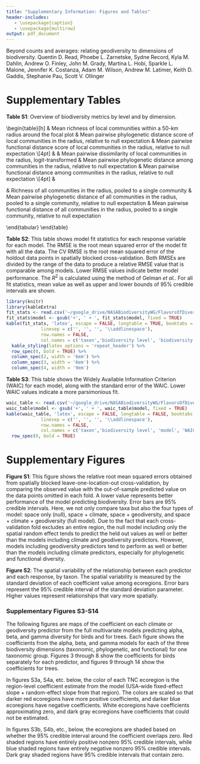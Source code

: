 ```yaml
---
title: "Supplementary Information: Figures and Tables"
header-includes:
   - \usepackage{caption}
   - \usepackage{multirow}
output: pdf_document
---
```


Beyond counts and averages: relating geodiversity to dimensions of biodiversity. Quentin D. Read, Phoebe L. Zarnetske, Sydne Record, Kyla M. Dahlin, Andrew O. Finley, John M. Grady, Martina L. Hobi, Sparkle L. Malone, Jennifer K. Costanza, Adam M. Wilson, Andrew M. Latimer, Keith D. Gaddis, Stephanie Pau, Scott V. Ollinger

\newcommand{\fpmap}{/Users/qread/google_drive/NASABiodiversityWG/Figures/multivariate_maps_figs/maps_for_supplement}

# Supplementary Tables

**Table S1**: Overview of biodiversity metrics by level and by dimension.

\begin{table}[h]
\begin{tabular}{m{1cm}m{2cm}p{4cm}p{4cm}p{4cm}}
       &                                                            & \multicolumn{3}{c}{\textit{\textbf{Diversity dimension}}} \\
       &                                                            & \textbf{Taxonomic}  & \textbf{Phylogenetic}  & \textbf{Functional} 
\\[4pt]
\multirow{3}{*}{\rotatebox{90}{\textit{\textbf{Diversity level}}}} 
      & \begin{tabular}[c]{@{}l@{}}\\\textbf{Alpha}\\\textbf{(local)}\end{tabular}  
      & Mean richness of local communities within a 50-km radius around the focal plot
      & Mean pairwise phylogenetic distance score of local communities in the radius, relative to null expectation
      & Mean pairwise functional distance score of local communities in the radius, relative to null expectation
\\[4pt]
      & \begin{tabular}[c]{@{}l@{}}\\\textbf{Beta}\\\textbf{(turnover)}\end{tabular} 
      & Mean pairwise dissimilarity of local communities in the radius, logit-transformed
      &  Mean pairwise phylogenetic distance among communities in the radius, relative to null expectation
      & Mean pairwise functional distance among communities in the radius, relative to null expectation
\\[4pt]
      & \begin{tabular}[c]{@{}l@{}}\\\textbf{Gamma}\\\textbf{(regional)}\end{tabular} 
      &  Richness of all communities in the radius, pooled to a single community
      &  Mean pairwise phylogenetic distance of all communities in the radius, pooled to a single community, relative to null expectation
      &  Mean pairwise functional distance of all communities in the radius, pooled to a single community, relative to null expectation
      
\end{tabular}
\end{table}

\newpage

**Table S2**: This table shows model fit statistics for each response variable for each model. The RMSE is the root mean squared error of the model fit with all the data. The CV RMSE is the root mean squared error of the holdout data points in spatially blocked cross-validation. Both RMSEs are divided by the range of the data to produce a relative RMSE value that is comparable among models. Lower RMSE values indicate better model performance. The $R^2$ is calculated using the method of Gelman *et al.*. For all fit statistics, mean value as well as upper and lower bounds of 95% credible intervals are shown. 

```r
library(knitr)
library(kableExtra)
fit_stats <- read.csv('~/google_drive/NASABiodiversityWG/FlavorsOfDiversityPaper/supptable_fitstats_withrelativeRMSEs.csv')
fit_stats$model <- gsub('+', ' + ', fit_stats$model, fixed = TRUE)
kable(fit_stats, 'latex', escape = FALSE, longtable = TRUE, booktabs = TRUE,
             linesep = c('', '', '', '\\addlinespace'),
             row.names = FALSE,
             col.names = c('taxon','biodiversity level', 'biodiversity dimension', 'model', 'RMSE', 'CV RMSE', '$R^2$')) %>%
  kable_styling(latex_options = 'repeat_header') %>%
  row_spec(0, bold = TRUE) %>%
  column_spec(2, width = '6em') %>%
  column_spec(3, width = '6em') %>%
  column_spec(4, width = '9em')
```

\newpage

**Table S3**: This table shows the Widely Available Information Criterion (WAIC) for each model, along with the standard error of the WAIC. Lower WAIC values indicate a more parsimonious fit.

```r
waic_table <- read.csv('~/google_drive/NASABiodiversityWG/FlavorsOfDiversityPaper/supptable_WAICs.csv')
waic_table$model <- gsub('+', ' + ', waic_table$model, fixed = TRUE)
kable(waic_table, 'latex', escape = FALSE, longtable = FALSE, booktabs = TRUE,
             linesep = c('', '', '', '\\addlinespace'),
             row.names = FALSE,
             col.names = c('taxon','biodiversity level', 'model', 'WAIC', 'standard error of WAIC')) %>%
  row_spec(0, bold = TRUE) 
```

\newpage

# Supplementary Figures

\begin{figure}[h!]
\centerline{\includegraphics[width=0.75\textwidth]{/Users/qread/google_drive/NASABiodiversityWG/Figures/multivariate_maps_figs/07may2019/both_lolormse_allmodels_2wayfacet.png}}
\caption*{Figure S1: Model performance assessed with five-fold root mean squared error}
\end{figure}

**Figure S1**: This figure shows the relative root mean squared errors obtained from spatially blocked leave-one-location-out cross-validation, by comparing the observed value with the out-of-sample predicted value on the data points omitted in each fold. A lower value represents better performance of the model predicting biodiversity. Error bars are 95% credible intervals. Here, we not only compare taxa but also the four types of model: space only (null), space + climate, space + geodiversity, and space + climate + geodiversity (full model). Due to the fact that each cross-validation fold excludes an entire region, the null model including only the spatial random effect tends to predict the held out values as well or better than the models including climate and geodiversity predictors. However, models including geodiversity predictors tend to perform as well or better than the models including climate predictors, especially for phylogenetic and functional diversity.

\newpage

\begin{figure}[h!]
\centerline{\includegraphics[width=0.75\textwidth]{/Users/qread/google_drive/NASABiodiversityWG/Figures/multivariate_maps_figs/07may2019/both_multivariate_coefvar_sideways.png}}
\caption*{Figure S2: Spatial variation in geodiversity-biodiversity relationships}
\end{figure}

**Figure S2**: The spatial variability of the relationship between each predictor and each response, by taxon. The spatial variability is measured by the standard deviation of each coefficient value among ecoregions. Error bars represent the 95% credible interval of the standard deviation parameter. Higher values represent relationships that vary more spatially.

\newpage

### Supplementary Figures S3-S14

The following figures are maps of the coefficient on each climate or geodiversity predictor from the full multivariate models predicting alpha, beta, and gamma diversity for birds and for trees. Each figure shows the coefficients from the alpha, beta, and gamma models for each of the three biodiversity dimensions (taxonomic, phylogenetic, and functional) for one taxonomic group. Figures 3 through 8 show the coefficients for birds separately for each predictor, and figures 9 through 14 show the coefficients for trees.

In figures S3a, S4a, etc. below, the color of each TNC ecoregion is the region-level coefficient estimate from the model (USA-wide fixed-effect slope + random-effect slope from that region). The colors are scaled so that darker red ecoregions have more positive coefficients, and darker blue ecoregions have negative coefficients. White ecoregions have coefficients approximating zero, and dark gray ecoregions have coefficients that could not be estimated. 

In figures S3b, S4b, etc., below, the ecoregions are shaded based on whether the 95% credible interval around the coefficient overlaps zero. Red shaded regions have entirely positive nonzero 95% credible intervals, while blue shaded regions have entirely negative nonzero 95% credible intervals. Dark gray shaded regions have 95% credible intervals that contain zero.

\newpage

\begin{figure}[h!]
\centerline{\includegraphics[width=0.75\textwidth]{\fpmap/bbs_coef_temperature_mean.png}}
\caption*{Figure S3a: Coefficients of mean annual temperature on bird diversity, values shown}
\end{figure}

\begin{figure}[h!]
\centerline{\includegraphics[width=0.75\textwidth]{\fpmap/bbs_signif_temperature_mean.png}}
\caption*{Figure S3b: Coefficients of mean annual temperature on bird diversity, nonzero regions shown}
\end{figure}

\newpage

\begin{figure}[h!]
\centerline{\includegraphics[width=0.75\textwidth]{\fpmap/bbs_coef_precip_mean.png}}
\caption*{Figure S4a: Coefficients of mean annual precipitation on bird diversity, values shown}
\end{figure}

\begin{figure}[h!]
\centerline{\includegraphics[width=0.75\textwidth]{\fpmap/bbs_signif_precip_mean.png}}
\caption*{Figure S4b: Coefficients of mean annual precipitation on bird diversity, nonzero regions shown}
\end{figure}

\newpage

\begin{figure}[h!]
\centerline{\includegraphics[width=0.75\textwidth]{\fpmap/bbs_coef_elevation_diversity.png}}
\caption*{Figure S5a: Coefficients of elevation variability on bird diversity, values shown}
\end{figure}

\begin{figure}[h!]
\centerline{\includegraphics[width=0.75\textwidth]{\fpmap/bbs_signif_elevation_diversity.png}}
\caption*{Figure S5b: Coefficients of elevation variability on bird diversity, nonzero regions shown}
\end{figure}

\newpage

\begin{figure}[h!]
\centerline{\includegraphics[width=0.75\textwidth]{\fpmap/bbs_coef_gpp_sd.png}}
\caption*{Figure S6a: Coefficients of GPP variability on bird diversity, values shown}
\end{figure}

\begin{figure}[h!]
\centerline{\includegraphics[width=0.75\textwidth]{\fpmap/bbs_signif_gpp_sd.png}}
\caption*{Figure S6b: Coefficients of GPP variability on bird diversity, nonzero regions shown}
\end{figure}

\newpage

\begin{figure}[h!]
\centerline{\includegraphics[width=0.75\textwidth]{\fpmap/bbs_coef_geol_age_diversity.png}}
\caption*{Figure S7a: Coefficients of geological age diversity on bird diversity, values shown}
\end{figure}

\begin{figure}[h!]
\centerline{\includegraphics[width=0.75\textwidth]{\fpmap/bbs_signif_geol_age_diversity.png}}
\caption*{Figure S7b: Coefficients of geological age diversity on bird diversity, nonzero regions shown}
\end{figure}

\newpage

\begin{figure}[h!]
\centerline{\includegraphics[width=0.75\textwidth]{\fpmap/bbs_coef_soil_diversity.png}}
\caption*{Figure S8a: Coefficients of soil type diversity on bird diversity, values shown}
\end{figure}

\begin{figure}[h!]
\centerline{\includegraphics[width=0.75\textwidth]{\fpmap/bbs_signif_soil_diversity.png}}
\caption*{Figure S8b: Coefficients of soil type diversity on bird diversity, nonzero regions shown}
\end{figure}

\newpage

\begin{figure}[h!]
\centerline{\includegraphics[width=0.75\textwidth]{\fpmap/fia_coef_temperature_mean.png}}
\caption*{Figure S9a: Coefficients of mean annual temperature on tree diversity, values shown}
\end{figure}

\begin{figure}[h!]
\centerline{\includegraphics[width=0.75\textwidth]{\fpmap/fia_signif_temperature_mean.png}}
\caption*{Figure S9b: Coefficients of mean annual temperature on tree diversity, nonzero regions shown}
\end{figure}

\newpage

\begin{figure}[h!]
\centerline{\includegraphics[width=0.75\textwidth]{\fpmap/fia_coef_precip_mean.png}}
\caption*{Figure S10a: Coefficients of mean annual precipitation on tree diversity, values shown}
\end{figure}

\begin{figure}[h!]
\centerline{\includegraphics[width=0.75\textwidth]{\fpmap/fia_signif_precip_mean.png}}
\caption*{Figure S10b: Coefficients of mean annual precipitation on tree diversity, nonzero regions shown}
\end{figure}

\newpage

\begin{figure}[h!]
\centerline{\includegraphics[width=0.75\textwidth]{\fpmap/fia_coef_elevation_diversity.png}}
\caption*{Figure S11a: Coefficients of elevation variability on tree diversity, values shown}
\end{figure}

\begin{figure}[h!]
\centerline{\includegraphics[width=0.75\textwidth]{\fpmap/fia_signif_elevation_diversity.png}}
\caption*{Figure S11b: Coefficients of elevation variability on tree diversity, nonzero regions shown}
\end{figure}

\newpage

\begin{figure}[h!]
\centerline{\includegraphics[width=0.75\textwidth]{\fpmap/fia_coef_gpp_sd.png}}
\caption*{Figure S12a: Coefficients of GPP variability on tree diversity, values shown}
\end{figure}

\begin{figure}[h!]
\centerline{\includegraphics[width=0.75\textwidth]{\fpmap/fia_signif_gpp_sd.png}}
\caption*{Figure S12b: Coefficients of GPP variability on tree diversity, nonzero regions shown}
\end{figure}

\newpage

\begin{figure}[h!]
\centerline{\includegraphics[width=0.75\textwidth]{\fpmap/fia_coef_geol_age_diversity.png}}
\caption*{Figure S13a: Coefficients of geological age diversity on tree diversity, values shown}
\end{figure}

\begin{figure}[h!]
\centerline{\includegraphics[width=0.75\textwidth]{\fpmap/fia_signif_geol_age_diversity.png}}
\caption*{Figure S13b: Coefficients of geological age diversity on tree diversity, nonzero regions shown}
\end{figure}

\newpage

\begin{figure}[h!]
\centerline{\includegraphics[width=0.75\textwidth]{\fpmap/fia_coef_soil_diversity.png}}
\caption*{Figure S14a: Coefficients of soil type diversity on tree diversity, values shown}
\end{figure}

\begin{figure}[h!]
\centerline{\includegraphics[width=0.75\textwidth]{\fpmap/fia_signif_soil_diversity.png}}
\caption*{Figure S14b: Coefficients of soil type diversity on tree diversity, nonzero regions shown}
\end{figure}


